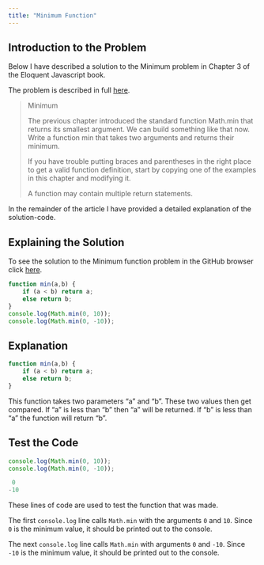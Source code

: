 ```yaml
---
title: "Minimum Function"
---
```


## Introduction to the Problem

Below I have described a solution to the Minimum problem in Chapter 3 of the Eloquent Javascript book.

The problem is described in full [here](https://eloquentjavascript.net/03_functions.html). 

<blockquote>
Minimum

The previous chapter introduced the standard function Math.min that returns its smallest argument. We can build something like that now. Write a function min that takes two arguments and returns their minimum.

If you have trouble putting braces and parentheses in the right place to get a valid function definition, start by copying one of the examples in this chapter and modifying it.

A function may contain multiple return statements.

</blockquote>

In the remainder of the article I have provided a detailed explanation of the solution-code.

## Explaining the Solution 

To see the solution to the Minimum function problem in the GitHub browser click [here](https://github.com/lexitaylor5/csc324/blob/main/Minimum).

```.js
function min(a,b) {
    if (a < b) return a;
    else return b;
}
console.log(Math.min(0, 10));
console.log(Math.min(0, -10));
```
## Explanation

```.js
function min(a,b) {
    if (a < b) return a;
    else return b;
}
```
This function takes two parameters “a” and “b”. These two values then get compared. If “a” is less than “b” then “a” will be returned. If “b” is less than “a” the function will return “b”. 

## Test the Code
```.js
console.log(Math.min(0, 10));
console.log(Math.min(0, -10));
```

```.js
 0
-10
```

These lines of code are used to test the function that was made.

The first `console.log` line calls `Math.min` with the arguments `0` and `10`. Since `0` is the minimum value, it should be printed out to the console.

The next `console.log` line calls `Math.min` with arguments `0` and `-10`. Since `-10` is the minimum value, it should be printed out to the console. 


